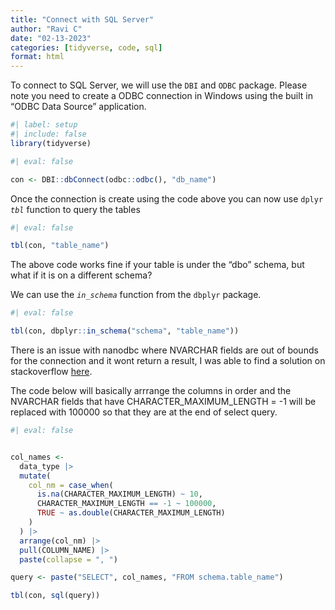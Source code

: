 ```yaml
---
title: "Connect with SQL Server"
author: "Ravi C"
date: "02-13-2023"
categories: [tidyverse, code, sql]
format: html
---
```


To connect to SQL Server, we will use the `DBI` and `ODBC` package.
Please note you need to create a ODBC connection in Windows using the built in "ODBC Data Source" application.

```r
#| label: setup
#| include: false
library(tidyverse)
```

```r
#| eval: false

con <- DBI::dbConnect(odbc::odbc(), "db_name")
```

Once the connection is create using the code above you can now use `dplyr` *`tbl`* function to query the tables

```r
#| eval: false

tbl(con, "table_name")
```

The above code works fine if your table is under the "dbo" schema, but what if it is on a different schema?

We can use the *`in_schema`* function from the `dbplyr` package.

```r
#| eval: false

tbl(con, dbplyr::in_schema("schema", "table_name"))
```

::: {.callout-warning}
There is an issue with nanodbc where NVARCHAR fields are out of bounds for the connection and it wont return a result, I was able to find a solution on stackoverflow [here](https://stackoverflow.com/questions/45001152/r-dbi-odbc-error-nanodbc-nanodbc-cpp3110-07009-microsoftodbc-driver-13-fo).
:::


The code below will basically arrrange the columns in order and the NVARCHAR fields that have CHARACTER_MAXIMUM_LENGTH = -1 will be replaced with 100000 so that they are at the end of select query.

```r
#| eval: false


col_names <-
  data_type |>
  mutate(
    col_nm = case_when(
      is.na(CHARACTER_MAXIMUM_LENGTH) ~ 10,
      CHARACTER_MAXIMUM_LENGTH == -1 ~ 100000,
      TRUE ~ as.double(CHARACTER_MAXIMUM_LENGTH)
    )
  ) |>
  arrange(col_nm) |>
  pull(COLUMN_NAME) |>
  paste(collapse = ", ")

query <- paste("SELECT", col_names, "FROM schema.table_name")

tbl(con, sql(query))
```